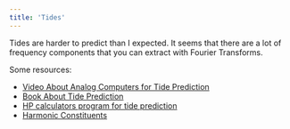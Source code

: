 ```yaml
---
title: 'Tides'
---
```


Tides are harder to predict than I expected. It seems that there are a lot of frequency components that you can extract with Fourier Transforms.

Some resources:

* [Video About Analog Computers for Tide Prediction](https://www.youtube.com/watch?v=IgF3OX8nT0w)
* [Book About Tide Prediction](https://www.google.com.au/books/edition/Tides/78bE5U7TVuIC?hl=en)
* [HP calculators program for tide prediction](https://www.hpmuseum.org/software/41/41tides.htm)
* [Harmonic Constituents](https://tidesandcurrents.noaa.gov/about_harmonic_constituents.html)
